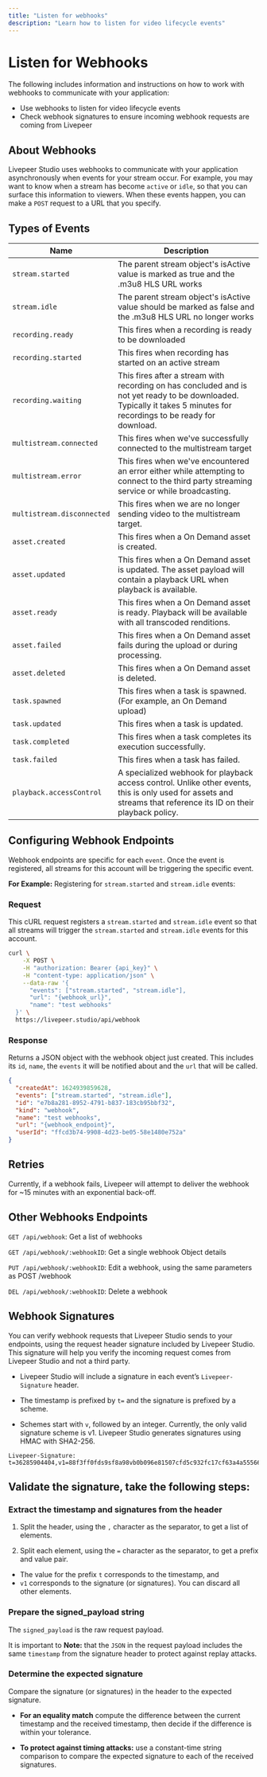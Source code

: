 ```yaml
---
title: "Listen for webhooks"
description: "Learn how to listen for video lifecycle events"
---
```


# Listen for Webhooks

The following includes information and instructions on how to work with webhooks
to communicate with your application:

- Use webhooks to listen for video lifecycle events
- Check webhook signatures to ensure incoming webhook requests are coming from
  Livepeer

## **About Webhooks**

Livepeer Studio uses webhooks to communicate with your application
asynchronously when events for your stream occur. For example, you may want to
know when a stream has become `active` or `idle`, so that you can surface this
information to viewers. When these events happen, you can make a `POST` request
to a URL that you specify.

## Types of Events

| Name                       | Description                                                                                                                                                            |
| -------------------------- | ---------------------------------------------------------------------------------------------------------------------------------------------------------------------- |
| `stream.started`           | The parent stream object's isActive value is marked as true and the .m3u8 HLS URL works                                                                                |
| `stream.idle`              | The parent stream object's isActive value should be marked as false and the .m3u8 HLS URL no longer works                                                              |
| `recording.ready`          | This fires when a recording is ready to be downloaded                                                                                                                  |
| `recording.started`        | This fires when recording has started on an active stream                                                                                                              |
| `recording.waiting`        | This fires after a stream with recording on has concluded and is not yet ready to be downloaded. Typically it takes 5 minutes for recordings to be ready for download. |
| `multistream.connected`    | This fires when we've successfully connected to the multistream target                                                                                                 |
| `multistream.error`        | This fires when we've encountered an error either while attempting to connect to the third party streaming service or while broadcasting.                              |
| `multistream.disconnected` | This fires when we are no longer sending video to the multistream target.                                                                                              |
| `asset.created`            | This fires when a On Demand asset is created.                                                                                                                          |
| `asset.updated`            | This fires when a On Demand asset is updated. The asset payload will contain a playback URL when playback is available.                                                |
| `asset.ready`              | This fires when a On Demand asset is ready. Playback will be available with all transcoded renditions.                                                                 |
| `asset.failed`             | This fires when a On Demand asset fails during the upload or during processing.                                                                                        |
| `asset.deleted`            | This fires when a On Demand asset is deleted.                                                                                                                          |
| `task.spawned`             | This fires when a task is spawned. (For example, an On Demand upload)                                                                                                  |
| `task.updated`             | This fires when a task is updated.                                                                                                                                     |
| `task.completed`           | This fires when a task completes its execution successfully.                                                                                                           |
| `task.failed`              | This fires when a task has failed.                                                                                                                                     |
| `playback.accessControl`   | A specialized webhook for playback access control. Unlike other events, this is only used for assets and streams that reference its ID on their playback policy.       |

## Configuring Webhook Endpoints

Webhook endpoints are specific for each `event`. Once the event is registered,
all streams for this account will be triggering the specific event.

**For Example:** Registering for `stream.started` and `stream.idle` events:

### Request

This cURL request registers a `stream.started` and `stream.idle` event so that
all streams will trigger the `stream.started` and `stream.idle` events for this
account.

```bash
curl \
    -X POST \
    -H "authorization: Bearer {api_key}" \
    -H "content-type: application/json" \
    --data-raw '{
      "events": ["stream.started", "stream.idle"],
      "url": "{webhook_url}",
      "name": "test webhooks"
  }' \
  https://livepeer.studio/api/webhook
```

### Response

Returns a JSON object with the webhook object just created. This includes its `id`, `name`, the `events` it will be notified about and
the `url` that will be called.

```json
{
  "createdAt": 1624939859628,
  "events": ["stream.started", "stream.idle"],
  "id": "e7b8a281-8952-4791-b837-183cb95bbf32",
  "kind": "webhook",
  "name": "test webhooks",
  "url": "{webhook_endpoint}",
  "userId": "ffcd3b74-9908-4d23-be05-58e1480e752a"
}
```

## Retries

Currently, if a webhook fails, Livepeer will attempt to deliver the webhook for
~15 minutes with an exponential back-off.

## Other Webhooks Endpoints

`GET /api/webhook`: Get a list of webhooks

`GET /api/webhook/:webhookID`: Get a single webhook Object details

`PUT /api/webhook/:webhookID`: Edit a webhook, using the same parameters as POST
/webhook

`DEL /api/webhook/:webhookID`: Delete a webhook

## Webhook Signatures

You can verify webhook requests that Livepeer Studio sends to your endpoints,
using the request header signature included by Livepeer Studio. This signature
will help you verify the incoming request comes from Livepeer Studio and not a
third party.

- Livepeer Studio will include a signature in each event’s `Livepeer-Signature`
  header.

- The timestamp is prefixed by `t=` and the signature is prefixed by a scheme.

- Schemes start with `v`, followed by an integer. Currently, the only valid
  signature scheme is v1. Livepeer Studio generates signatures using HMAC with
  SHA2-256.

```tsx filename="App.tsx"
Livepeer-Signature: t=36285904404,v1=88f3ff0fds9sf8a98vb0b096e81507cfd5c932fc17cf63a4a55566fd38da3a2d3d2
```

## Validate the signature, take the following steps:

### Extract the timestamp and signatures from the header

1. Split the header, using the `,` character as the separator, to get a list of
   elements.

2. Split each element, using the `=` character as the separator, to get a prefix
   and value pair.

- The value for the prefix `t` corresponds to the timestamp, and
- `v1` corresponds to the signature (or signatures). You can discard all other
  elements.

### Prepare the signed_payload string

The `signed_payload` is the raw request payload.

It is important to **Note:** that the `JSON` in the request payload includes the
same `timestamp` from the signature header to protect against replay attacks.

### Determine the expected signature

Compare the signature (or signatures) in the header to the expected signature.

- **For an equality match** compute the difference between the current timestamp
  and the received timestamp, then decide if the difference is within your
  tolerance.

- **To protect against timing attacks:** use a constant-time string comparison
  to compare the expected signature to each of the received signatures.
